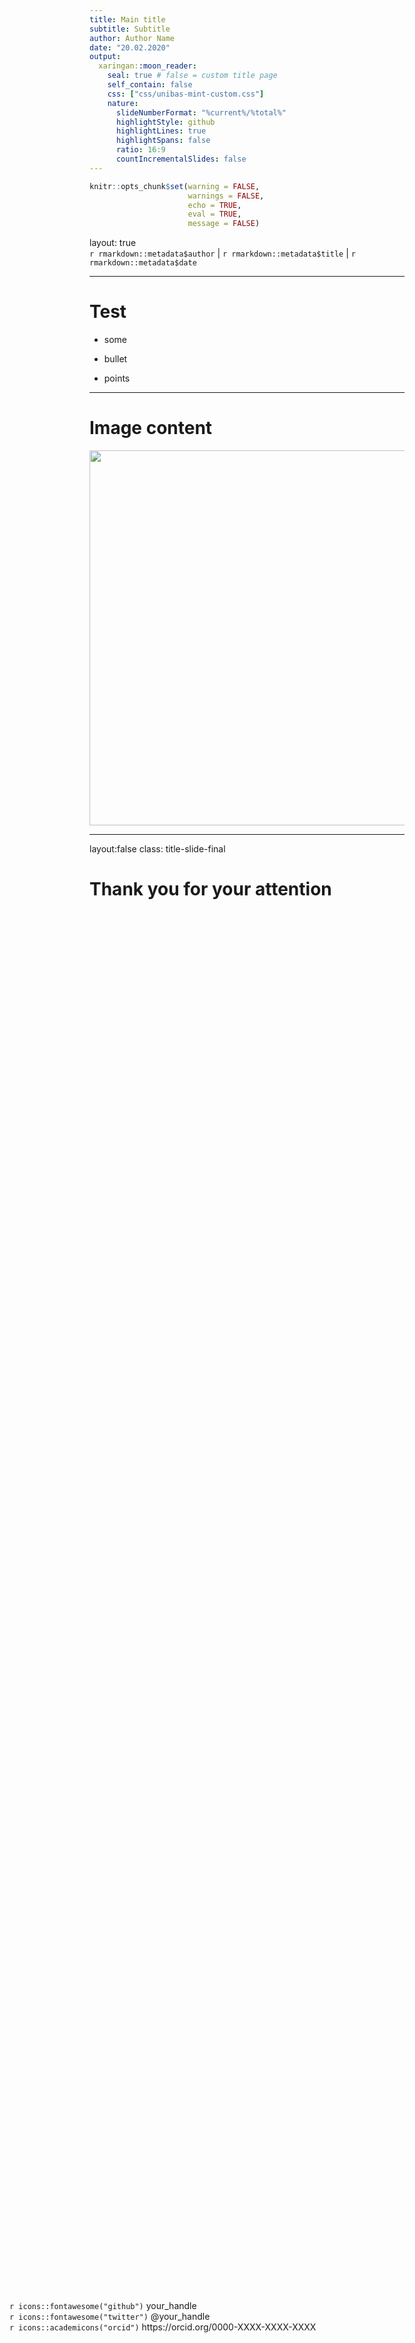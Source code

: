 ```yaml
---
title: Main title
subtitle: Subtitle
author: Author Name
date: "20.02.2020"
output:
  xaringan::moon_reader:
    seal: true # false = custom title page
    self_contain: false
    css: ["css/unibas-mint-custom.css"]
    nature:
      slideNumberFormat: "%current%/%total%"
      highlightStyle: github
      highlightLines: true
      highlightSpans: false
      ratio: 16:9
      countIncrementalSlides: false
---
```


```r
knitr::opts_chunk$set(warning = FALSE, 
                      warnings = FALSE, 
                      echo = TRUE, 
                      eval = TRUE, 
                      message = FALSE)
```

layout: true
<div class="footer">`r rmarkdown::metadata$author` | `r rmarkdown::metadata$title` | `r rmarkdown::metadata$date` </div>
---

# Test

- some 

- bullet 

- points

---

# Image content

<img src="../01b_DataPrep/img/test.png" width=600>

---
layout:false
class: title-slide-final

# Thank you for your attention

<div style="position: absolute; left: 100px; bottom: 200px;">

`r icons::fontawesome("github")` your_handle </a>  
`r icons::fontawesome("twitter")` @your_handle</a>  
`r icons::academicons("orcid")` https://orcid.org/0000-XXXX-XXXX-XXXX </a>

<div>
